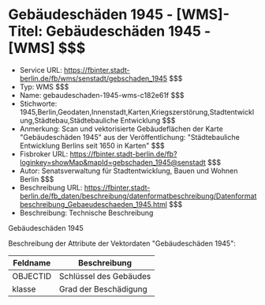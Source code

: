 # Gebäudeschäden 1945 - [WMS]- Titel: Gebäudeschäden 1945 - [WMS] $$$
- Service URL: https://fbinter.stadt-berlin.de/fb/wms/senstadt/gebschaden_1945 $$$
- Typ: WMS $$$
- Name: gebaudeschaden-1945-wms-c182e61f $$$
- Stichworte: 1945,Berlin,Geodaten,Innenstadt,Karten,Kriegszerstörung,Stadtentwicklung,Städtebau,Städtebauliche Entwicklung $$$
- Anmerkung: Scan und vektorisierte Gebäudeflächen der Karte "Gebäudeschäden 1945" aus der Veröffentlichung: "Städtebauliche Entwicklung Berlins seit 1650 in Karten" $$$
- Fisbroker URL: https://fbinter.stadt-berlin.de/fb?loginkey=showMap&mapId=gebschaden_1945@senstadt $$$
- Autor: Senatsverwaltung für Stadtentwicklung, Bauen und Wohnen Berlin $$$
- Beschreibung URL: https://fbinter.stadt-berlin.de/fb_daten/beschreibung/datenformatbeschreibung/Datenformatbeschreibung_Gebaeudeschaeden_1945.html $$$
- Beschreibung: Technische Beschreibung 

Gebäudeschäden 1945

Beschreibung der Attribute der Vektordaten "Gebäudeschäden 1945":

| Feldname | Beschreibung           |
| -------- | ---------------------- |
| OBJECTID | Schlüssel des Gebäudes |
| klasse   | Grad der Beschädigung  | $$$

